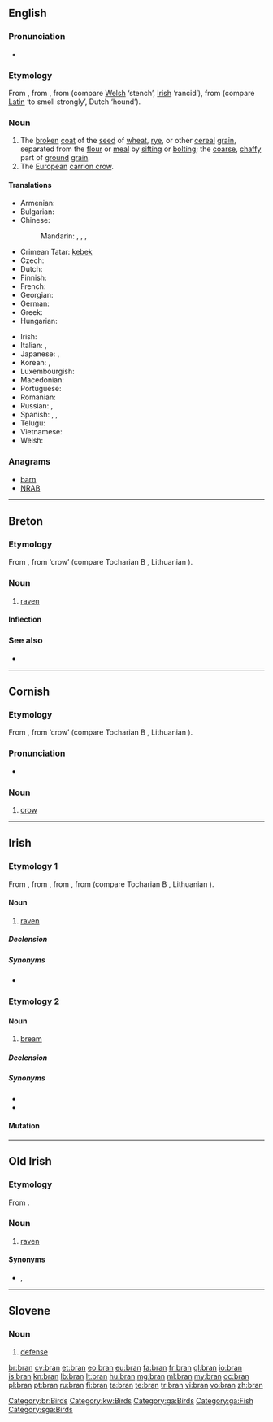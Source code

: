 {{also|brân}}
==English==
{{wikipedia|lang=en}}

===Pronunciation===
* {{rhymes|æn}}

===Etymology===
From {{etyl|xno|en}} {{term|bren|bren, bran|bran, filth|lang=xno}}, from {{etyl|cel-gau|en}} {{term|brennos||rotten|lang=cel-gau}}, from {{proto|cel-pro|bragnos|lang=en}} (compare [[Welsh]] {{term|braen|lang=cy}} ‘stench’, [[Irish]] {{term|bréan|lang=ga}} ‘rancid’), from {{proto|ine-pro|bʰreh₁g-|lang=en}} (compare [[Latin]] {{term|fragrare|fragrāre|lang=la}} ‘to smell strongly’, Dutch {{term|brak|lang=nl}} ‘hound’).

===Noun===
{{en-noun|s|-}}

# The [[broken]] [[coat]] of the [[seed]] of [[wheat]], [[rye]], or other [[cereal]] [[grain]], separated from the [[flour]] or [[meal]] by [[sift]]ing or [[bolt]]ing; the [[coarse]], [[chaffy]] part of [[ground]] [[grain]].
# The [[European]] [[carrion crow]].

====Translations====
{{trans-top|outside layer of a grain}}
* Armenian: {{t-|hy|թեփ|tr=t’ep’}}
* Bulgarian: {{t+|bg|трици|p|tr=tríci}}
* Chinese:
*: Mandarin: {{t|cmn|麩皮|sc=Hani}}, {{t|cmn|麸皮|tr=fūpí|sc=Hani}}, {{t|cmn|麩|sc=Hani}}, {{t|cmn|麸|tr=fū|sc=Hani}}
* Crimean Tatar: [[kebek]]
* Czech: {{t-|cs|otruby|f|p}}
* Dutch: {{t-|nl|zemel|m}}
* Finnish: {{t+|fi|lese}}
* French: {{t+|fr|son|m}}
* Georgian: {{t-|ka|ქატო|tr=kʻato|sc=Geor}}
* German: {{t+|de|Kleie|f}}
* Greek: {{t+|el|πίτουρο|n}}
* Hungarian: {{t+|hu|korpa}}
{{trans-mid}}
* Irish: {{t-|ga|bran|m|xs=Irish}}
* Italian: {{t+|it|crusca|f}}, {{t-|it|semola|f}}
* Japanese: {{t|ja|ふすま|tr=fusuma|sc=Jpan}} {{qualifier|wheat bran}}, {{t|ja|ぬか|tr=nuka|sc=Jpan}} {{qualifier|rice bran}}
* Korean: {{t+|ko|겨|tr=gyeo}}, {{t+|ko|기울|tr=giul}}
* Luxembourgish: {{t+|lb|Krësch|m}}
* Macedonian: {{t-|mk|трица|f|tr=tríca}}
* Portuguese: {{t+|pt|farelo|m}}
* Romanian: {{t|ro|tărâțe|f|p}}
* Russian: {{t+|ru|отруби|f|p|tr=ótrubi}}, {{t|ru|высевки|f|p|tr=výsevki|sc=Cyrl}}
* Spanish: {{t-|es|salvado|m}}, {{t-|es|acemite}} {{qualifier|archaic}}, {{t|es|afrecho|m}}
* Telugu: {{t+|te|తవుడు|tr=tavuDu}}
* Vietnamese: {{t+|vi|cám|xs=Vietnamese}}
* Welsh: {{t-|cy|eisin|p|xs=Welsh}}
{{trans-bottom}}

===Anagrams===
* [[barn#English|barn]]
* [[NRAB#English|NRAB]]

----

==Breton==

===Etymology===
From {{proto|cel-pro|brano|lang=br}}, from {{proto|ine-pro|u̯er-|lang=br}} ‘crow’ (compare Tocharian B {{term|wrauña|lang=txb}}, Lithuanian {{term|varna|várna|lang=lt}}).

===Noun===
{{head|br|noun|g=m}}

# [[raven]]

====Inflection====
{{br-noun-mutation|b|ran|rini|g=m}}

===See also===
* {{l|br|frav}}

[[Category:br:Birds]]

----

==Cornish==

===Etymology===
From {{proto|cel-pro|brano|lang=kw}}, from {{proto|ine-pro|u̯er-|lang=kw}} ‘crow’ (compare Tocharian B {{term|wrauña|lang=txb}}, Lithuanian {{term|varna|várna|lang=lt}}).

===Pronunciation===
* {{IPA|[bɹæːn]|lang=kw}}

===Noun===
{{kw-noun|m|brini|briny}}

# [[crow]]

[[Category:kw:Birds]]

----

==Irish==

===Etymology 1===
From {{etyl|sga|ga}} {{term|bran|lang=sga}}, from {{etyl|pgl|ga}} {{term|ᚁᚏᚐᚅᚐ|tr={{smallcaps|brana}}|lang=pgl}}, from {{proto|cel-pro|branos|lang=ga}}, from {{proto|ine-pro|wer-|crow|lang=ga}} (compare Tocharian B {{term|wrauña|lang=txb}}, Lithuanian {{term|varna|várna|lang=lt}}).

====Noun====
{{ga-noun|brain|brain|g=m}}

# {{literary|lang=ga}} [[raven]]

=====Declension=====
{{ga-decl-m1|b|ran|rain}}

=====Synonyms=====
* {{l|ga|fiach}}

===Etymology 2===

====Noun====
{{ga-noun|brain|brain|g=m}}

# [[bream]]

=====Declension=====
{{ga-decl-m1|b|ran|rain}}

=====Synonyms=====
* {{l|ga|bréan}}
* {{l|ga|deargán}}

====Mutation====
{{ga mut cons|b|ran}}

[[Category:ga:Birds]]
[[Category:ga:Fish]]

----

==Old Irish==

===Etymology===
From {{proto|cel-pro|brano-|raven|lang=sga}}.

===Noun===
{{head|sga|noun|g=m}}

# [[raven]]

====Synonyms====
* {{l|sga|fiach}}, {{l|sga|trogan}}

[[Category:sga:Birds]]

----

==Slovene==

===Noun===
{{head|sl|noun|g=f}}

# [[defense]]

[[br:bran]]
[[cy:bran]]
[[et:bran]]
[[eo:bran]]
[[eu:bran]]
[[fa:bran]]
[[fr:bran]]
[[gl:bran]]
[[io:bran]]
[[is:bran]]
[[kn:bran]]
[[lb:bran]]
[[lt:bran]]
[[hu:bran]]
[[mg:bran]]
[[ml:bran]]
[[my:bran]]
[[oc:bran]]
[[pl:bran]]
[[pt:bran]]
[[ru:bran]]
[[fi:bran]]
[[ta:bran]]
[[te:bran]]
[[tr:bran]]
[[vi:bran]]
[[vo:bran]]
[[zh:bran]]